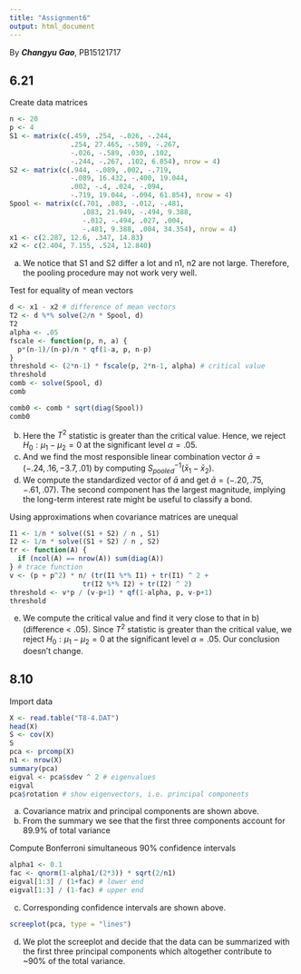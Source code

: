 ```yaml
---
title: "Assignment6"
output: html_document
---
```


By ***Changyu Gao***, PB15121717

## 6.21

Create data matrices
```r
n <- 20
p <- 4
S1 <- matrix(c(.459, .254, -.026, -.244,
               .254, 27.465, -.589, -.267,
               -.026, -.589, .030, .102,
               -.244, -.267, .102, 6.854), nrow = 4)
S2 <- matrix(c(.944, -.089, .002, -.719,
               -.089, 16.432, -.400, 19.044,
               .002, -.4, .024, -.094,
               -.719, 19.044, -.094, 61.854), nrow = 4)
Spool <- matrix(c(.701, .083, -.012, -.481,
                  .083, 21.949, -.494, 9.388,
                  -.012, -.494, .027, .004,
                  -.481, 9.388, .004, 34.354), nrow = 4)
x1 <- c(2.287, 12.6, .347, 14.83)
x2 <- c(2.404, 7.155, .524, 12.840)
```

a) We notice that S1 and S2 differ a lot and n1, n2 are not large. Therefore, the pooling procedure may not work very well.

Test for equality of mean vectors
```r
d <- x1 - x2 # difference of mean vectors
T2 <- d %*% solve(2/n * Spool, d)
T2
alpha <- .05
fscale <- function(p, n, a) {
  p*(n-1)/(n-p)/n * qf(1-a, p, n-p)
}
threshold <- (2*n-1) * fscale(p, 2*n-1, alpha) # critical value
threshold
comb <- solve(Spool, d)
comb

comb0 <- comb * sqrt(diag(Spool))
comb0
```
b) Here the $T^2$ statistic is greater than the critical value. Hence, we reject $H_0: \mu_1 - \mu_2 = 0$ at the significant level $\alpha=.05$.
c) And we find the most responsible linear combination vector $\bar a=(-.24, .16, -3.7, .01)$ by computing $S_{pooled}^{-1}(\bar x_1 - \bar x_2)$.
d) We compute the standardized vector of $\bar a$ and get $\bar a=(-.20, .75, -.61, .07)$. The second component has the largest magnitude, implying the long-term interest rate might be useful to classify a bond.

Using approximations when covariance matrices are unequal
```r
I1 <- 1/n * solve((S1 + S2) / n , S1)
I2 <- 1/n * solve((S1 + S2) / n , S2)
tr <- function(A) {
  if (ncol(A) == nrow(A)) sum(diag(A))
} # trace function
v <- (p + p^2) * n/ (tr(I1 %*% I1) + tr(I1) ^ 2 +
                  tr(I2 %*% I2) + tr(I2) ^ 2)
threshold <- v*p / (v-p+1) * qf(1-alpha, p, v-p+1)
threshold
```
e) We compute the critical value and find it very close to that in b) (difference < .05). Since $T^2$ statistic is greater than the critical value, we reject $H_0: \mu_1 - \mu_2 = 0$ at the significant level $\alpha=.05$. Our conclusion doesn't change.

## 8.10
Import data
```r
X <- read.table("T8-4.DAT")
head(X)
S <- cov(X)
S
pca <- prcomp(X)
n1 <- nrow(X)
summary(pca)
eigval <- pca$sdev ^ 2 # eigenvalues
eigval
pca$rotation # show eigenvectors, i.e. principal components
```
a) Covariance matrix and principal components are shown above.
b) From the summary we see that the first three components account for 89.9% of total variance

Compute Bonferroni simultaneous 90% confidence intervals
```r
alpha1 <- 0.1
fac <- qnorm(1-alpha1/(2*3)) * sqrt(2/n1)
eigval[1:3] / (1+fac) # lower end
eigval[1:3] / (1-fac) # upper end
```

c) Corresponding confidence intervals are shown above.
```r
screeplot(pca, type = "lines")
```

d) We plot the screeplot and decide that the data can be summarized with the first three principal components which altogether contribute to ~90% of the total variance.
